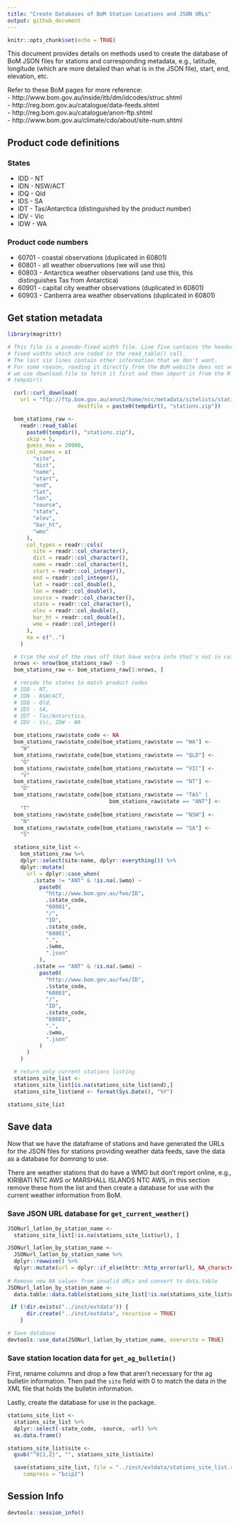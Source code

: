 ```yaml
---
title: "Create Databases of BoM Station Locations and JSON URLs"
output: github_document
---
```


```r
knitr::opts_chunk$set(echo = TRUE)
```

This document provides details on methods used to create the database of BoM
JSON files for stations and corresponding metadata, e.g., latitude, longitude
(which are more detailed than what is in the JSON file), start, end, elevation,
etc.

Refer to these BoM pages for more reference:  
- http://www.bom.gov.au/inside/itb/dm/idcodes/struc.shtml  
- http://reg.bom.gov.au/catalogue/data-feeds.shtml  
- http://reg.bom.gov.au/catalogue/anon-ftp.shtml  
- http://www.bom.gov.au/climate/cdo/about/site-num.shtml  

## Product code definitions
### States
- IDD - NT  
- IDN - NSW/ACT  
- IDQ - Qld
- IDS - SA  
- IDT - Tas/Antarctica (distinguished by the product number)
- IDV - Vic  
- IDW - WA  

### Product code numbers
- 60701 - coastal observations (duplicated in 60801)  
- 60801 - all weather observations (we will use this)  
- 60803 - Antarctica weather observations (and use this, this distinguishes
          Tas from Antarctica)  
- 60901 - capital city weather observations (duplicated in 60801)  
- 60903 - Canberra area weather observations (duplicated in 60801)  

## Get station metadata

```r

library(magrittr)

# This file is a pseudo-fixed width file. Line five contains the headers at
# fixed widths which are coded in the read_table() call.
# The last six lines contain other information that we don't want.
# For some reason, reading it directly from the BoM website does not work, so
# we use download.file to fetch it first and then import it from the R
# tempdir()

  curl::curl_download(
    url = "ftp://ftp.bom.gov.au/anon2/home/ncc/metadata/sitelists/stations.zip",
                      destfile = paste0(tempdir(), "stations.zip"))

  bom_stations_raw <-
    readr::read_table(
      paste0(tempdir(), "stations.zip"),
      skip = 5,
      guess_max = 20000,
      col_names = c(
        "site",
        "dist",
        "name",
        "start",
        "end",
        "lat",
        "lon",
        "source",
        "state",
        "elev",
        "bar_ht",
        "wmo"
      ),
      col_types = readr::cols(
        site = readr::col_character(),
        dist = readr::col_character(),
        name = readr::col_character(),
        start = readr::col_integer(),
        end = readr::col_integer(),
        lat = readr::col_double(),
        lon = readr::col_double(),
        source = readr::col_character(),
        state = readr::col_character(),
        elev = readr::col_double(),
        bar_ht = readr::col_double(),
        wmo = readr::col_integer()
      ),
      na = c("..")
    )

  # trim the end of the rows off that have extra info that's not in columns
  nrows <- nrow(bom_stations_raw) - 5
  bom_stations_raw <- bom_stations_raw[1:nrows, ]

  # recode the states to match product codes
  # IDD - NT,
  # IDN - NSW/ACT,
  # IDQ - Qld,
  # IDS - SA,
  # IDT - Tas/Antarctica,
  # IDV - Vic, IDW - WA

  bom_stations_raw$state_code <- NA
  bom_stations_raw$state_code[bom_stations_raw$state == "WA"] <-
    "W"
  bom_stations_raw$state_code[bom_stations_raw$state == "QLD"] <-
    "Q"
  bom_stations_raw$state_code[bom_stations_raw$state == "VIC"] <-
    "V"
  bom_stations_raw$state_code[bom_stations_raw$state == "NT"] <-
    "D"
  bom_stations_raw$state_code[bom_stations_raw$state == "TAS" |
                                bom_stations_raw$state == "ANT"] <-
    "T"
  bom_stations_raw$state_code[bom_stations_raw$state == "NSW"] <-
    "N"
  bom_stations_raw$state_code[bom_stations_raw$state == "SA"] <-
    "S"

  stations_site_list <-
    bom_stations_raw %>%
    dplyr::select(site:name, dplyr::everything()) %>%
    dplyr::mutate(
      url = dplyr::case_when(
        .$state != "ANT" & !is.na(.$wmo) ~
          paste0(
            "http://www.bom.gov.au/fwo/ID",
            .$state_code,
            "60801",
            "/",
            "ID",
            .$state_code,
            "60801",
            ".",
            .$wmo,
            ".json"
          ),
        .$state == "ANT" & !is.na(.$wmo) ~
          paste0(
            "http://www.bom.gov.au/fwo/ID",
            .$state_code,
            "60803",
            "/",
            "ID",
            .$state_code,
            "60803",
            ".",
            .$wmo,
            ".json"
          )
      )
    )

  # return only current stations listing
  stations_site_list <-
  stations_site_list[is.na(stations_site_list$end),]
  stations_site_list$end <- format(Sys.Date(), "%Y")

stations_site_list
```
## Save data
Now that we have the dataframe of stations and have generated the URLs for the
JSON files for stations providing weather data feeds, save the data as a
database for _bomrang_ to use.

There are weather stations that do have a WMO but don't report online, e.g.,
KIRIBATI NTC AWS or MARSHALL ISLANDS NTC AWS, in this section remove these from
the list and then create a database for use with the current weather information
from BoM.

### Save JSON URL database for `get_current_weather()`

```r
JSONurl_latlon_by_station_name <-
  stations_site_list[!is.na(stations_site_list$url), ]

JSONurl_latlon_by_station_name <-
  JSONurl_latlon_by_station_name %>%
  dplyr::rowwise() %>%
  dplyr::mutate(url = dplyr::if_else(httr::http_error(url), NA_character_, url))
  
# Remove new NA values from invalid URLs and convert to data.table
JSONurl_latlon_by_station_name <-
  data.table::data.table(stations_site_list[!is.na(stations_site_list$url), ])

 if (!dir.exists("../inst/extdata")) {
      dir.create("../inst/extdata", recursive = TRUE)
    }

# Save database
devtools::use_data(JSONurl_latlon_by_station_name, overwrite = TRUE)
```

### Save station location data for `get_ag_bulletin()`

First, rename columns and drop a few that aren't necessary for the ag bulletin
information. Then pad the `site` field with 0 to match the data in the XML file
that holds the bulletin information.

Lastly, create the database for use in the package.

```r
stations_site_list <-
  stations_site_list %>%
  dplyr::select(-state_code, -source, -url) %>% 
  as.data.frame()

stations_site_list$site <-
  gsub("^0{1,2}", "", stations_site_list$site)

  save(stations_site_list, file = "../inst/extdata/stations_site_list.rda",
     compress = "bzip2")
```

## Session Info
```r
devtools::session_info()
```
